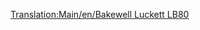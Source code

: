 [[Translation:Main/en/Bakewell Luckett LB80]]
{{Template:Avion/Fr
|Nom=Bakewell Luckett LB80
|Image=[[File:en/McDonnellDouglasMD80.png|Bakewell Luckett LB80]]
|Coût=36 914 (73 828)
|Vitesse=947 km/h (592 MPH)
|Entretien=6 890 (13 780)
|Conception=1978
|Vie=25
|Capacité=150 passagers & 30 sacs de courrier
|Description=Avion à réaction standard, mais avec des coûts de maintenance plus élevés.
|Réalité=[http://www.wikipedia.org/wiki/fr:McDonnell Douglas MD-80 / MD-90 McDonnell Douglas MD80]
}}